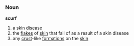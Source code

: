=={{en}}==
===Noun===
'''scurf'''
#a [[skin]] [[disease]]
#the [[flakes]] of [[skin]] that fall of as a result of a skin disease
#any [[crust]]-like [[formations]] on the [[skin]]